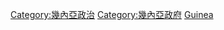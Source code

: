 {{Commonscat|International relations of Guinea}}

[[Category:幾內亞政治|Category:幾內亞政治]]
[[Category:幾內亞政府|Category:幾內亞政府]]
[[Category:非洲各国外交|Guinea]]
